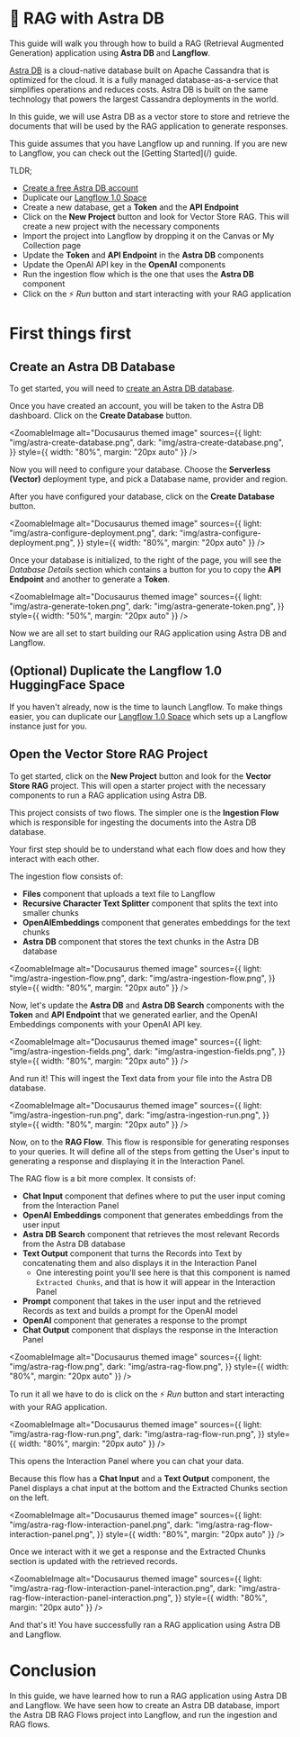 
# 🌟 RAG with Astra DB

This guide will walk you through how to build a RAG (Retrieval Augmented Generation) application using **Astra DB** and **Langflow**.

[Astra DB](https://www.datastax.com/products/datastax-astra?utm_source=langflow-pre-release&utm_medium=referral&utm_campaign=langflow-announcement&utm_content=astradb) is a cloud-native database built on Apache Cassandra that is optimized for the cloud. It is a fully managed database-as-a-service that simplifies operations and reduces costs. Astra DB is built on the same technology that powers the largest Cassandra deployments in the world.

In this guide, we will use Astra DB as a vector store to store and retrieve the documents that will be used by the RAG application to generate responses.

<Admonition type="tip">
  This guide assumes that you have Langflow up and running. If you are new to
  Langflow, you can check out the [Getting Started](/) guide.
</Admonition>

TLDR;

- [Create a free Astra DB account](https://astra.datastax.com/signup?utm_source=langflow-pre-release&utm_medium=referral&utm_campaign=langflow-announcement&utm_content=create-a-free-astra-db-account)
- Duplicate our [Langflow 1.0 Space](https://huggingface.co/spaces/Langflow/Langflow-Preview?duplicate=true)
- Create a new database, get a **Token** and the **API Endpoint**
- Click on the **New Project** button and look for Vector Store RAG. This will create a new project with the necessary components
- Import the project into Langflow by dropping it on the Canvas or My Collection page
- Update the **Token** and **API Endpoint** in the **Astra DB** components
- Update the OpenAI API key in the **OpenAI** components
- Run the ingestion flow which is the one that uses the **Astra DB** component
- Click on the ⚡ _Run_ button and start interacting with your RAG application

# First things first

## Create an Astra DB Database

To get started, you will need to [create an Astra DB database](https://astra.datastax.com/signup?utm_source=langflow-pre-release&utm_medium=referral&utm_campaign=langflow-announcement&utm_content=create-an-astradb-database).

Once you have created an account, you will be taken to the Astra DB dashboard. Click on the **Create Database** button.

<ZoomableImage
  alt="Docusaurus themed image"
  sources={{
    light: "img/astra-create-database.png",
    dark: "img/astra-create-database.png",
  }}
  style={{ width: "80%", margin: "20px auto" }}
/>

Now you will need to configure your database. Choose the **Serverless (Vector)** deployment type, and pick a Database name, provider and region.

After you have configured your database, click on the **Create Database** button.

<ZoomableImage
  alt="Docusaurus themed image"
  sources={{
    light: "img/astra-configure-deployment.png",
    dark: "img/astra-configure-deployment.png",
  }}
  style={{ width: "80%", margin: "20px auto" }}
/>

Once your database is initialized, to the right of the page, you will see the _Database Details_ section which contains a button for you to copy the **API Endpoint** and another to generate a **Token**.

<ZoomableImage
  alt="Docusaurus themed image"
  sources={{
    light: "img/astra-generate-token.png",
    dark: "img/astra-generate-token.png",
  }}
  style={{ width: "50%", margin: "20px auto" }}
/>

Now we are all set to start building our RAG application using Astra DB and Langflow.

## (Optional) Duplicate the Langflow 1.0 HuggingFace Space

If you haven't already, now is the time to launch Langflow. To make things easier, you can duplicate our [Langflow 1.0 Space](https://huggingface.co/spaces/Langflow/Langflow-Preview?duplicate=true) which sets up a Langflow instance just for you.

## Open the Vector Store RAG Project

To get started, click on the **New Project** button and look for the **Vector Store RAG** project. This will open a starter project with the necessary components to run a RAG application using Astra DB.

This project consists of two flows. The simpler one is the **Ingestion Flow** which is responsible for ingesting the documents into the Astra DB database.

Your first step should be to understand what each flow does and how they interact with each other.

The ingestion flow consists of:

- **Files** component that uploads a text file to Langflow
- **Recursive Character Text Splitter** component that splits the text into smaller chunks
- **OpenAIEmbeddings** component that generates embeddings for the text chunks
- **Astra DB** component that stores the text chunks in the Astra DB database

<ZoomableImage
  alt="Docusaurus themed image"
  sources={{
    light: "img/astra-ingestion-flow.png",
    dark: "img/astra-ingestion-flow.png",
  }}
  style={{ width: "80%", margin: "20px auto" }}
/>

Now, let's update the **Astra DB** and **Astra DB Search** components with the **Token** and **API Endpoint** that we generated earlier, and the OpenAI Embeddings components with your OpenAI API key.

<ZoomableImage
  alt="Docusaurus themed image"
  sources={{
    light: "img/astra-ingestion-fields.png",
    dark: "img/astra-ingestion-fields.png",
  }}
  style={{ width: "80%", margin: "20px auto" }}
/>

And run it! This will ingest the Text data from your file into the Astra DB database.

<ZoomableImage
  alt="Docusaurus themed image"
  sources={{
    light: "img/astra-ingestion-run.png",
    dark: "img/astra-ingestion-run.png",
  }}
  style={{ width: "80%", margin: "20px auto" }}
/>

Now, on to the **RAG Flow**. This flow is responsible for generating responses to your queries. It will define all of the steps from getting the User's input to generating a response and displaying it in the Interaction Panel.

The RAG flow is a bit more complex. It consists of:

- **Chat Input** component that defines where to put the user input coming from the Interaction Panel
- **OpenAI Embeddings** component that generates embeddings from the user input
- **Astra DB Search** component that retrieves the most relevant Records from the Astra DB database
- **Text Output** component that turns the Records into Text by concatenating them and also displays it in the Interaction Panel
  - One interesting point you'll see here is that this component is named `Extracted Chunks`, and that is how it will appear in the Interaction Panel
- **Prompt** component that takes in the user input and the retrieved Records as text and builds a prompt for the OpenAI model
- **OpenAI** component that generates a response to the prompt
- **Chat Output** component that displays the response in the Interaction Panel

<ZoomableImage
  alt="Docusaurus themed image"
  sources={{
    light: "img/astra-rag-flow.png",
    dark: "img/astra-rag-flow.png",
  }}
  style={{ width: "80%", margin: "20px auto" }}
/>

To run it all we have to do is click on the ⚡ _Run_ button and start interacting with your RAG application.

<ZoomableImage
  alt="Docusaurus themed image"
  sources={{
    light: "img/astra-rag-flow-run.png",
    dark: "img/astra-rag-flow-run.png",
  }}
  style={{ width: "80%", margin: "20px auto" }}
/>

This opens the Interaction Panel where you can chat your data.

Because this flow has a **Chat Input** and a **Text Output** component, the Panel displays a chat input at the bottom and the Extracted Chunks section on the left.

<ZoomableImage
  alt="Docusaurus themed image"
  sources={{
    light: "img/astra-rag-flow-interaction-panel.png",
    dark: "img/astra-rag-flow-interaction-panel.png",
  }}
  style={{ width: "80%", margin: "20px auto" }}
/>

Once we interact with it we get a response and the Extracted Chunks section is updated with the retrieved records.

<ZoomableImage
  alt="Docusaurus themed image"
  sources={{
    light: "img/astra-rag-flow-interaction-panel-interaction.png",
    dark: "img/astra-rag-flow-interaction-panel-interaction.png",
  }}
  style={{ width: "80%", margin: "20px auto" }}
/>

And that's it! You have successfully ran a RAG application using Astra DB and Langflow.

# Conclusion

In this guide, we have learned how to run a RAG application using Astra DB and Langflow.
We have seen how to create an Astra DB database, import the Astra DB RAG Flows project into Langflow, and run the ingestion and RAG flows.
